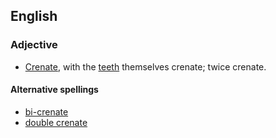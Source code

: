 
== English ==
===Adjective===
{{en-adj}}
*{{botany}} [[crenate|Crenate]], with the [[teeth]] themselves crenate; twice crenate.

====Alternative spellings====
*[[bi-crenate]]
*[[double crenate]]